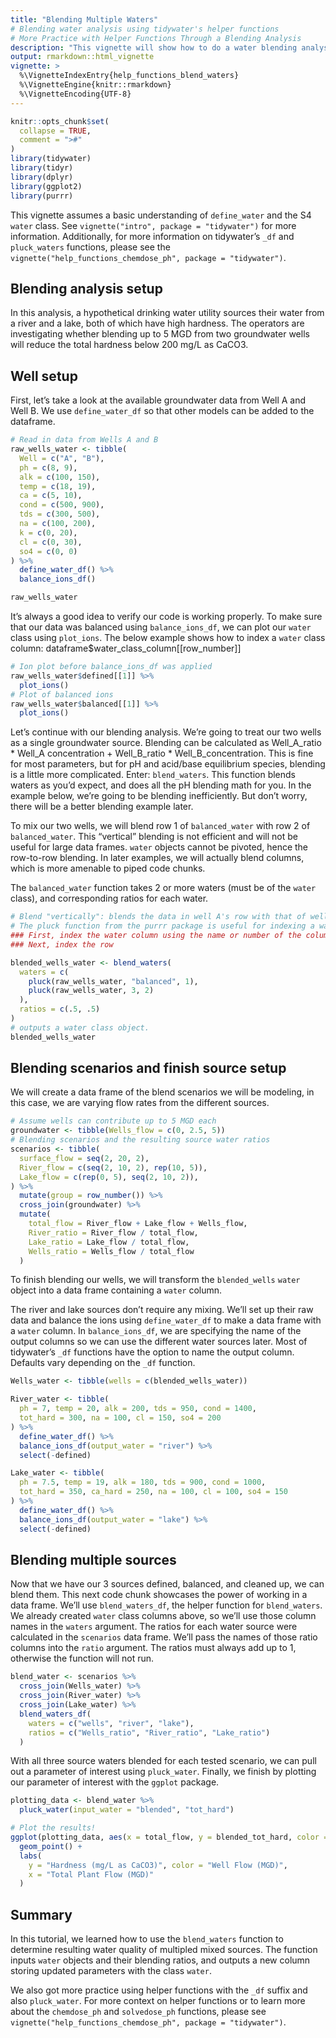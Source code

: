 ```yaml
---
title: "Blending Multiple Waters"
# Blending water analysis using tidywater's helper functions
# More Practice with Helper Functions Through a Blending Analysis
description: "This vignette will show how to do a water blending analysis using some of tidywater's helper functions."
output: rmarkdown::html_vignette
vignette: >
  %\VignetteIndexEntry{help_functions_blend_waters}
  %\VignetteEngine{knitr::rmarkdown}
  %\VignetteEncoding{UTF-8}
---
```


```r
knitr::opts_chunk$set(
  collapse = TRUE,
  comment = ">#"
)
library(tidywater)
library(tidyr)
library(dplyr)
library(ggplot2)
library(purrr)

```

This vignette assumes a basic understanding of `define_water` and the S4 `water` class. See `vignette("intro", package = "tidywater")` for more information. Additionally, for more information on tidywater's `_df` and `pluck_waters` functions, please see the `vignette("help_functions_chemdose_ph", package = "tidywater")`.

## Blending analysis setup
In this analysis, a hypothetical drinking water utility sources their water from a river and a lake, both of which have high hardness. The operators are investigating whether blending up to 5 MGD from two groundwater wells will reduce the total hardness below 200 mg/L as CaCO3. 

## Well setup
First, let's take a look at the available groundwater data from Well A and Well B. We use `define_water_df` so that other models can be added to the dataframe.

```r
# Read in data from Wells A and B
raw_wells_water <- tibble(
  Well = c("A", "B"),
  ph = c(8, 9),
  alk = c(100, 150),
  temp = c(18, 19),
  ca = c(5, 10),
  cond = c(500, 900),
  tds = c(300, 500),
  na = c(100, 200),
  k = c(0, 20),
  cl = c(0, 30),
  so4 = c(0, 0)
) %>%
  define_water_df() %>%
  balance_ions_df()

raw_wells_water
```

It's always a good idea to verify our code is working properly. To make sure that our data was balanced using `balance_ions_df`, we can plot our `water` class using `plot_ions`. The below example shows how to index a `water` class column: dataframe$water_class_column[[row_number]]


```r
# Ion plot before balance_ions_df was applied
raw_wells_water$defined[[1]] %>%
  plot_ions()
# Plot of balanced ions
raw_wells_water$balanced[[1]] %>%
  plot_ions()
```

Let's continue with our blending analysis. We're going to treat our two wells as a single groundwater source. Blending can be calculated as Well_A_ratio * Well_A concentration + Well_B_ratio * Well_B_concentration. This is fine for most parameters, but for pH and acid/base equilibrium species, blending is a little more complicated. Enter: `blend_waters`. This function blends waters as you'd expect, and does all the pH blending math for you. In the example below, we're going to be blending inefficiently. But don't worry, there will be a better blending example later.

To mix our two wells, we will blend row 1 of `balanced_water` with row 2 of `balanced_water`. This "vertical" blending is not efficient and will not be useful for large data frames. `water` objects cannot be pivoted, hence the row-to-row blending. In later examples, we will actually blend columns, which is more amenable to piped code chunks.

The `balanced_water` function takes 2 or more waters (must be of the `water` class), and corresponding ratios for each water. 

```r
# Blend "vertically": blends the data in well A's row with that of well B's.
# The pluck function from the purrr package is useful for indexing a water class column
### First, index the water column using the name or number of the column (ie "balanced_water" or 3 (column number))
### Next, index the row

blended_wells_water <- blend_waters(
  waters = c(
    pluck(raw_wells_water, "balanced", 1),
    pluck(raw_wells_water, 3, 2)
  ),
  ratios = c(.5, .5)
)
# outputs a water class object.
blended_wells_water
```

## Blending scenarios and finish source setup

We will create a data frame of the blend scenarios we will be modeling, in this case, we are varying flow rates from the different sources.

```r
# Assume wells can contribute up to 5 MGD each
groundwater <- tibble(Wells_flow = c(0, 2.5, 5))
# Blending scenarios and the resulting source water ratios
scenarios <- tibble(
  surface_flow = seq(2, 20, 2),
  River_flow = c(seq(2, 10, 2), rep(10, 5)),
  Lake_flow = c(rep(0, 5), seq(2, 10, 2)),
) %>%
  mutate(group = row_number()) %>%
  cross_join(groundwater) %>%
  mutate(
    total_flow = River_flow + Lake_flow + Wells_flow,
    River_ratio = River_flow / total_flow,
    Lake_ratio = Lake_flow / total_flow,
    Wells_ratio = Wells_flow / total_flow
  )
```

To finish blending our wells, we will transform the `blended_wells` `water` object into a data frame containing a `water` column. 

The river and lake sources don't require any mixing. We'll set up their raw data and balance the ions using `define_water_df` to make a data frame with a `water` column. In `balance_ions_df`, we are specifying the name of the output columns so we can use the different water sources later. Most of tidywater's `_df` functions have the option to name the output column. Defaults vary depending on the `_df` function. 

```r
Wells_water <- tibble(wells = c(blended_wells_water))

River_water <- tibble(
  ph = 7, temp = 20, alk = 200, tds = 950, cond = 1400,
  tot_hard = 300, na = 100, cl = 150, so4 = 200
) %>%
  define_water_df() %>%
  balance_ions_df(output_water = "river") %>%
  select(-defined)

Lake_water <- tibble(
  ph = 7.5, temp = 19, alk = 180, tds = 900, cond = 1000,
  tot_hard = 350, ca_hard = 250, na = 100, cl = 100, so4 = 150
) %>%
  define_water_df() %>%
  balance_ions_df(output_water = "lake") %>%
  select(-defined)
```

## Blending multiple sources

Now that we have our 3 sources defined, balanced, and cleaned up, we can blend them. This next code chunk showcases the power of working in a data frame. We'll use `blend_waters_df`, the helper function for `blend_waters`. We already created `water` class columns above, so we'll use those column names in the `waters` argument. The ratios for each water source were calculated in the `scenarios` data frame. We'll pass the names of those ratio columns into the `ratio` argument. The ratios must always add up to 1, otherwise the function will not run.

```r
blend_water <- scenarios %>%
  cross_join(Wells_water) %>%
  cross_join(River_water) %>%
  cross_join(Lake_water) %>%
  blend_waters_df(
    waters = c("wells", "river", "lake"),
    ratios = c("Wells_ratio", "River_ratio", "Lake_ratio")
  )
```

With all three source waters blended for each tested scenario, we can pull out a parameter of interest using `pluck_water`. Finally, we finish by plotting our parameter of interest with the `ggplot` package.

```r
plotting_data <- blend_water %>%
  pluck_water(input_water = "blended", "tot_hard")

# Plot the results!
ggplot(plotting_data, aes(x = total_flow, y = blended_tot_hard, color = as.character(Wells_flow))) +
  geom_point() +
  labs(
    y = "Hardness (mg/L as CaCO3)", color = "Well Flow (MGD)",
    x = "Total Plant Flow (MGD)"
  )
```

## Summary

In this tutorial, we learned how to use the `blend_waters` function to determine resulting water quality of multipled mixed sources. The function inputs `water` objects and their blending ratios, and outputs a new column storing updated parameters with the class `water`. 

We also got more practice using helper functions with the `_df` suffix and also `pluck_water`. For more context on helper functions or to learn more about the `chemdose_ph` and `solvedose_ph` functions, please see `vignette("help_functions_chemdose_ph", package = "tidywater")`.

